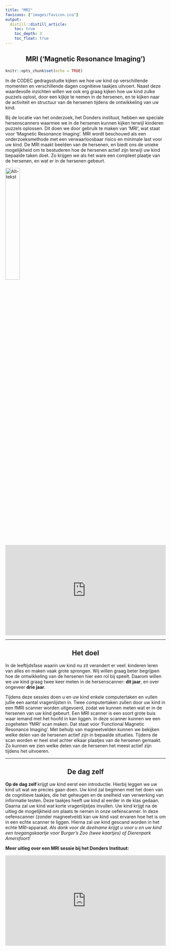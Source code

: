 ```yaml
---
title: "MRI"
favicons: ["images/favicon.ico"]
output: 
  distill::distill_article:
    toc: true
    toc_depth: 3
    toc_float: true
---
```

<center>
## MRI (‘Magnetic Resonance Imaging’) 
</center>
```r
knitr::opts_chunk$set(echo = TRUE)
```


In de CODEC gedragsstudie kijken we hoe uw kind op verschillende momenten en verschillende dagen cognitieve taakjes uitvoert. Naast deze waardevolle inzichten willen we ook erg graag kijken hoe uw kind zulke puzzels oplost, door een kijkje te nemen in de hersenen, en te kijken naar de activiteit en structuur van de hersenen tijdens de ontwikkeling van uw kind. 

Bij de locatie van het onderzoek, het Donders instituut, hebben we speciale hersenscanners waarmee we in de hersenen kunnen kijken terwijl kinderen puzzels oplossen. Dit doen we door gebruik te maken van ‘MRI’, wat staat voor ‘Magnetic Resonance Imaging’.
MRI wordt beschouwd als een onderzoeksmethode met een verwaarloosbaar risico en minimale last voor uw kind. De MRI maakt beelden van de hersenen, en biedt ons de unieke mogelijkheid om te bestuderen hoe de hersenen actief zijn terwijl uw kind bepaalde taken doet. Zo krijgen we als het ware een compleet plaatje van de hersenen, en wat er in de hersenen gebeurt. 

[![Alt-tekst](images/Meedoenknop.png){width=30% align="right"}](meedoen.html)

<div style="left: 0; width: 100%; height: 0; position: relative; padding-bottom: 56.25%;"><iframe src="https://www.youtube.com/embed/M7mbykvrr3I" style="top: 0; left: 0; width: 100%; height: 100%; position: absolute; border: 0;" allowfullscreen scrolling="no" allow="accelerometer; clipboard-write; encrypted-media; gyroscope; picture-in-picture; web-share;"></iframe></div>

---

<center>
## Het doel
</center>
In de leeftijdsfase waarin uw kind nu zit verandert er veel: kinderen leren van alles en maken vaak grote sprongen. Wij willen graag beter begrijpen hoe de ontwikkeling van de hersenen hier een rol bij speelt. Daarom willen we uw kind graag twee keer meten in de hersenscanner: <b>dit jaar</b>, en over ongeveer <b>drie jaar</b>.

Tijdens deze sessies doen u en uw kind enkele computertaken en vullen jullie een aantal vragenlijsten in. Twee computertaken zullen door uw kind in een fMRI scanner worden uitgevoerd, zodat we kunnen meten wat er in de hersenen van uw kind gebeurt. Een MRI scanner is een soort grote buis waar iemand met het hoofd in kan liggen. In deze scanner kunnen we een zogeheten ‘fMRI’ scan maken. Dat staat voor ‘Functional Magnetic Resonance Imaging'. Met behulp van magneetvelden kunnen we bekijken welke delen van de hersenen actief zijn in bepaalde situaties. Tijdens de scan worden er heel snel achter elkaar plaatjes van de hersenen gemaakt. Zo kunnen we zien welke delen van de hersenen het meest actief zijn tijdens het uitvoeren.


---

<center>
## De dag zelf
</center>
<b> Op de dag zelf </b> krijgt uw kind eerst een introductie. Hierbij leggen we uw kind uit wat we precies gaan doen. Uw kind zal beginnen met het doen van de cognitieve taakjes, die het geheugen en de snelheid van verwerking van informatie testen. Deze taakjes heeft uw kind al eerder in de klas gedaan. Daarna zal uw kind wat korte vragenlijstjes invullen. Uw kind krijgt na de uitleg de mogelijkheid om plaats te nemen in onze oefenscanner. In deze oefenscanner (zonder magneetveld) kan uw kind vast ervaren hoe het is om in een echte scanner te liggen. Hierna zal uw kind gescand worden in het echte MRI-apparaat. 
<i>
Als dank voor de deelname krijgt u voor u en uw kind een toegangskaartje voor Burger’s Zoo (twee kaartjes) of Dierenpark Amersfoort! </i>

<b> Meer uitleg over een MRI sessie bij het Donders Instituut: </b>

<div style="left: 0; width: 100%; height: 0; position: relative; padding-bottom: 56.25%;"><iframe src="https://www.youtube.com/embed/wia_0w5qUuA" style="top: 0; left: 0; width: 100%; height: 100%; position: absolute; border: 0;" allowfullscreen scrolling="no" allow="accelerometer; clipboard-write; encrypted-media; gyroscope; picture-in-picture; web-share;"></iframe></div>
